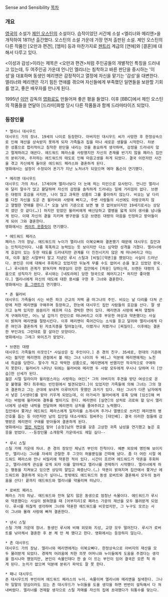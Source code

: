 Sense and Sensibility
[[목차]]

=== 개요 ===
[[영국]]의 소설가 [[제인 오스틴]]의 소설이다. 습작이었던 서간체 소설 <엘리너와 메리앤>을 개작하여 1811년 출간했다. 오스틴의 소설 가운데 가장 먼저 출판된 소설. 제인 오스틴의 다른 작품인 [오만과 편견], [엠마] 등과 마찬가지로 [[젠트리]] 계급의 [연애]와 [결혼]에 대해서 다루고 있다.

<이성과 감성>이라는 제목은 <오만과 편견>처럼 주인공들의 개별적인 특징을 드러내고 있는데, 두 여주인공 가운데 언니인 엘리너는 침착하고 바른 판단을 중시하는 '이성'을 대표하며 동생인 메리앤은 감정적이고 열정에 자신을 맡기는 '감성'을 대변한다. 엘리너와 메리앤은 각기 힘든 연애를 겪으며 자신들에게 부족했던 일면들을 보완할 기회를 얻고, 좋은 배우자를 만나게 된다.

1995년 [[이안]] 감독의 [[영화]]로도 만들어져 좋은 평을 들었다. 이후 [BBC]에서 제인 오스틴의 작품들을 연달아 [드라마]화할 당시 다른 작품들과 함께 드라마타이즈 되었다.

=== 등장인물 ===
 * 엘리너 대시우드
 대시우드 가의 장녀. 19세의 나이로 등장한다. 아버지인 대시우드 씨가 사망한 후 한정상속으로 인해 재산을 상속받지 못하게 되자 가족들과 집을 떠나 새로운 생활을 시작한다. 차분한 성품으로 합리적이고 침착한 판단을 내리는 것을 중요하게 생각하며, 감정을 드러내지 않고 절제하려고 애쓴다. 에드워드 페라스를 사랑했지만 자신의 존재를 반기지 않을 페라스 집안의 분위기와, 주저하는 에드워드의 태도로 인해 마음고생을 하게 되었다. 결국 이런저런 사건을 겪고 자신에게 돌아온 에드워드 페라스와 결혼하게 된다.
 영화에서는 설정이 수정되어 혼기가 지난 노처녀가 되었으며 에마 톰슨이 연기했다.

 * 메리앤 대시우드
 대시우드 가의 차녀. 17세이며 엘리너보다 더 눈에 띄는 미인으로 묘사된다. 언니인 엘리너와 달리 말수가 많고 활달하며 자신의 감정을 솔직하게 드러내는 일에 거리낌이 없다. 브랜든 대령의 호감을 사지만, 나이 많고 과묵한 성품의 그를 좋아하지 않는다. 비오는 날 다리를 다친 자신을 도운 존 윌러비와 사랑에 빠지고, 주변 사람들의 시선에도 아랑곳하지 않고 열렬한 연애를 한다.[* 오늘 날의 기준으로 보면 별 것 없어보이지만 19세기로서는 상당히 셌던 것 같다(…)] 하지만 믿었던 윌러비에게 배신당하고 열병을 앓게 되어 생사를 넘나들게 된다. 이때 자신의 곁을 지키며 병구완을 도운 브랜든 대령의 마음을 인정하고 받아들이게 되어 그와 결혼한다.
 영화에서는 [[케이트 윈즐릿]]이 연기했다.

 * 에드워드 페라스
 페라스 가의 장남. 에드워드의 누이가 엘리너의 이복오빠와 결혼했기 때문에 대시우드 집안과는 인척지간이다. 나름 똑똑하고 능력있는 듯 보이지만 다소 심약한 성격을 가졌다. 엘리너에게 호감이 있는 듯한 태도를 드러내지만 관계를 더 진전시키지 않은 채 떠나버리고 마는데, 이후 젊은 시절부터 알고 지냈던 루시 스틸과 [비밀][약혼]을 했었다는 사실이 드러난다. 본인은 이에 대해서 후회하고 있었지만 뒤늦게 무를 수도 없어서 손을 놓고 있었던 판국.(…) 루시와의 관계가 밝혀지며 허영심이 강한 집안에서 [파문] 당하는데, 브랜든 대령의 도움으로 성직자가 된다. 루시와는 [네토라레] 당한 형국으로 헤어지고[* 하지만 좋아했다.] 엘리너에게 자신의 태도에 대한 용서를 구한 후 그녀와 결혼한다.
 영화에서는 [[휴 그랜트]]가 연기했다.

 * 존 윌러비
 대시우드 가족들이 사는 바튼 파크 근교의 저택 쿰 마그나의 주인. 비오는 날 다리를 다쳐 곤란에 처한 메리앤을 구해주며 등장하고, 한눈에 대시우드 집안 사람들의 호감을 산다. 잘 생기고 능력 있지만 씀씀이가 헤프며 다소 경박한 면이 있다. 메리앤과 사랑에 빠져 열렬하게 구애하지만, 어느 날 갑자기 런던으로 떠나버리고 이후 부유한 여성과 약혼했다는 사실이 밝혀져 메리앤을 절망시킨다. 이후 메리앤이 죽어간다는 소식을 듣고 달려와 엘리너에게 다른 여인과 결혼하게 된 자초지종을 털어놓는데, 이랬거나 저랬거나 [찌질이]. 이후에는 결혼한 부인과도 그런대로 잘 살아간 모양이다.
 영화에서는 그레그 와이즈가 맡았다.

 * 브랜든 대령
 대시우드 가족들의 이웃인[* 사실상은 집 주인이다.] 존 경의 친구. 35세로, 현대의 기준에서는 젊지만 메리앤의 관점에서 볼 때는 그녀 나이의 두 배(…) 덕분에 메리앤에게는 노친네 취급을 당한다. 말수가 적고 딱딱한 성품으로, 메리앤에게 반했지만 적극적으로 구애하지 못한다. 윌러비가 나타난 뒤에는 윌러비와 메리앤 두 사람 모두에게 무시나 당하며 더 [안습]한 신세가 된다.
 젊은 시절 일라이자 윌리엄스라는 사랑하는 여인[* 그의 아버지의 후견을 받던 여성으로 온갖 불행을 겪다 최후에는 빈민원에서 발견되었다.]이 있었지만 가족들에 의해 그녀는 그의 형과 결혼하고 그는 군대에 보내져 이루어지지 못했던 과거가 있다. 대신 그녀가 다른 남자에게서 낳은 [사생아]를 맡아 키우게 되었는데, 이 아가씨가 윌러비에게 유혹 당해 [임신]해 버리는 바람에 윌러비와 결투를 벌이기도 한다. 메리앤이 [실연]의 상처로 괴로워 할 당시 엘리너에게 상세한 내막을 전달하며 메리앤의 상처를 줄여주려고 노력했다.
 집안에서 쫓겨난 에드워드 페라스에게 일자리를 소개시켜 주거나 열병으로 쓰러진 메리앤의 병간호를 돕는 등 이런저런 남의 집안일 대소사에도 힘써주는 [대인배]. 결국 이러한 점들에 감명받은 메리앤이 구애를 받아들여 결혼하게 된다.
 영화에서는 [[앨런 릭먼]]이 맡아 [순정]남의 면모를 갖춘 고상한 귀족 남성을 연기했고 높은 호응을 얻었다. --등장인물 소개항목 가운데서도 제일 길다--
 
 * 루시 스틸
 스틸 가매 가운데 차녀. 존 경의 장모인 제닝즈 부인의 친척이다. 예쁜 외모에 명민해 보이지만, 엘리너는 그녀를 자세히 관찰한 후 그것이 허울뿐임을 간파해 냈다. 좀 더 어린 시절 에드워드 페라스와 만나 비밀리에 약혼한 적이 있다. 시간이 흐르며 에드워드가 약혼을 후회하고, 엘리너에게 관심을 갖게 되자 이를 알아채고 엘리너를 견제하기 시작했다. 엘리너에게 하는 행동을 지켜보고 있으면 상당히 얄밉고 짜증난다.(…) 약혼이 밝혀지며 집안에서 쫓겨난 에드워드와 결혼하게 되는가 싶더니… 뜻밖에도 에드워드의 동생 로버트와 결혼해서 모두의 놀라움을 산다! 끝까지 에드워드와 엘리너를 약올리며 떠났다.

 * 로버트 페라스
 페라스 가의 차남. 에드워드와 전혀 닮지 않은 동생으로 엄청난 속물이다. 에드워드가 루시와 약혼했다는 사실이 밝혀졌을 때 [어부지리]로 페라스 가문의 재산을 모두 물려받게 되었다. 루시를 하찮게 생각하며 그녀와 약혼한 에드워드를 비웃었지만, 그 누구도 모르는 사이 그녀와 몰래 사랑에 빠져 결혼한다.
 
 * 낸시 스틸
 스틸 가매 가운데 장녀. 동생인 루시에 비해 외모와 지성, 교양 모두 떨어진다. 루시가 로버트를 낚아채서 결혼한 후 본 체 만 체 했다고 한다. 영화에서는 등장하지 않는다.

 * 존 대시우드
 대시우드 가의 장남. 엘리너와 메리앤에게는 이복오빠다. 한정상속으로 아버지의 재산을 모두 물려받게 되었다. 경제적 어려움에 처한 의붓 어머니와 누이들에게 도움을 주겠다는 생각을 잠시나마 했었지만, 본인이 속물인데다 한 술 더 뜨는 부인이 있어 결국은 모른 척 하게 된다. 눈치가 없으며 덕분에 분위기 파악도 잘 못 한다.

 * 패니 대시우드
 존 대시우드의 부인이며 에드워드 페라스의 누이. 속물이며 엘리너와 메리앤을 질색한다. 그나마 일말의 양심이라도 있는 존 대시우드가 누이들을 도울 생각을 하면 번번이 설득해서 다 쳐내버렸다. 엘리너를 견제할 생각으로 스틸 자매를 자신의 집에 초대했다가 뒤통수를 맞는다.
